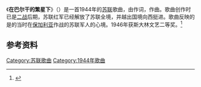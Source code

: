 《'''在巴尔干的繁星下'''》（{{lang-ru|Под Звездами Балканскими}}）是一首1944年的[[苏联|苏联]]歌曲，由{{link-en|米·伊萨柯夫斯基|Mikhail Isakovsky}}作词，{{link-en|玛·布朗介尔|Matvey Blanter}}作曲。歌曲创作时已是[[二战|二战]]后期，苏联红军已经解放了苏联全境，并越出国境向西挺进。歌曲反映的是的当时在[[保加利亚|保加利亚]]作战的苏联军人的心境。1946年获斯大林文艺二等奖。<ref name="xuefan">{{Cite book | author = [[薛范|薛范]] | title = 俄苏民歌经典 1917-1991 | location = 上海 | publisher = 上海音乐出版社 | date = 2007年10月 | ISBN = 978-7-80751-113-7}}</ref>

==参考资料==
{{Reflist}}

{{歌曲小作品}}
[[Category:苏联歌曲|Category:苏联歌曲]]
[[Category:1944年歌曲|Category:1944年歌曲]]
